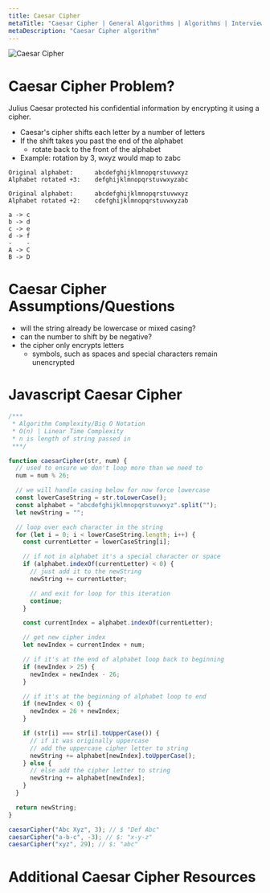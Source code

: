 ```yaml
---
title: Caesar Cipher
metaTitle: "Caesar Cipher | General Algorithms | Algorithms | Interview Prep | Tiffany Lea"
metaDescription: "Caesar Cipher algorithm"
---
```


<img src="/files/images/caesar-cipher.svg" alt="Caesar Cipher" />

# Caesar Cipher Problem?

Julius Caesar protected his confidential information by encrypting it using a cipher.

- Caesar's cipher shifts each letter by a number of letters
- If the shift takes you past the end of the alphabet
  - rotate back to the front of the alphabet
- Example: rotation by 3, wxyz would map to zabc

```
Original alphabet:      abcdefghijklmnopqrstuvwxyz
Alphabet rotated +3:    defghijklmnopqrstuvwxyzabc
```

```
Original alphabet:      abcdefghijklmnopqrstuvwxyz
Alphabet rotated +2:    cdefghijklmnopqrstuvwxyzab

a -> c
b -> d
c -> e
d -> f
-    -
A -> C
B -> D
```

# Caesar Cipher Assumptions/Questions

- will the string already be lowercase or mixed casing?
- can the number to shift by be negative?
- the cipher only encrypts letters
  - symbols, such as spaces and special characters remain unencrypted

# Javascript Caesar Cipher

```javascript
/***
 * Algorithm Complexity/Big O Notation
 * O(n) | Linear Time Complexity
 * n is length of string passed in
 ***/

function caesarCipher(str, num) {
  // used to ensure we don't loop more than we need to
  num = num % 26;

  // we will handle casing below for now force lowercase
  const lowerCaseString = str.toLowerCase();
  const alphabet = "abcdefghijklmnopqrstuvwxyz".split("");
  let newString = "";

  // loop over each character in the string
  for (let i = 0; i < lowerCaseString.length; i++) {
    const currentLetter = lowerCaseString[i];

    // if not in alphabet it's a special character or space
    if (alphabet.indexOf(currentLetter) < 0) {
      // just add it to the newString
      newString += currentLetter;

      // and exit for loop for this iteration
      continue;
    }

    const currentIndex = alphabet.indexOf(currentLetter);

    // get new cipher index
    let newIndex = currentIndex + num;

    // if it's at the end of alphabet loop back to beginning
    if (newIndex > 25) {
      newIndex = newIndex - 26;
    }

    // if it's at the beginning of alphabet loop to end
    if (newIndex < 0) {
      newIndex = 26 + newIndex;
    }

    if (str[i] === str[i].toUpperCase()) {
      // if it was originally uppercase
      // add the uppercase cipher letter to string
      newString += alphabet[newIndex].toUpperCase();
    } else {
      // else add the cipher letter to string
      newString += alphabet[newIndex];
    }
  }

  return newString;
}

caesarCipher("Abc Xyz", 3); // $ "Def Abc"
caesarCipher("a-b-c", -3); // $: "x-y-z"
caesarCipher("xyz", 29); // $: "abc"
```

# Additional Caesar Cipher Resources
